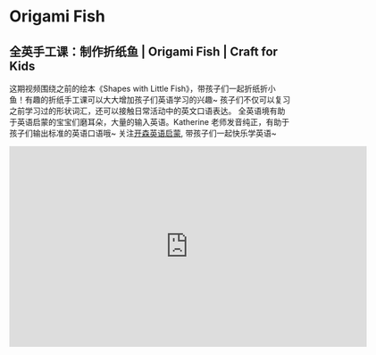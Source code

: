 # Origami Fish

## 全英手工课：制作折纸鱼 | Origami Fish | Craft for Kids

这期视频围绕之前的绘本《Shapes with Little Fish》，带孩子们一起折纸折小鱼！有趣的折纸手工课可以大大增加孩子们英语学习的兴趣~ 孩子们不仅可以复习之前学习过的形状词汇，还可以接触日常活动中的英文口语表达。
全英语境有助于英语启蒙的宝宝们磨耳朵，大量的输入英语。Katherine 老师发音纯正，有助于孩子们输出标准的英语口语哦~
关注[开森英语启蒙](https://space.bilibili.com/20797715), 带孩子们一起快乐学英语~

<iframe
  src="https://player.bilibili.com/player.html?bvid=BV1ZP411f741&cid=1&page=1"
  scrolling="no"
  border="0"
  frameborder="no"
  framespacing="0"
  allowfullscreen="true"
  width="640"
  height="360"
></iframe>
